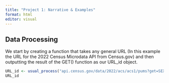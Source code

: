 ```yaml
---
title: "Project 1: Narrative & Examples"
format: html
editor: visual
---
```


## Data Processing

We start by creating a function that takes any general URL (In this example the URL for the 2022 Census Microdata API from Census.gov) and then outputting the result of the GET() function as our URL_id object. 
```r
URL_id <- usual_process("api.census.gov/data/2022/acs/acs1/pums?get=SEX,PWGTP,MAR&SCHL=24&key=YOUR_KEY_GOES_HERE")
URL_id
```